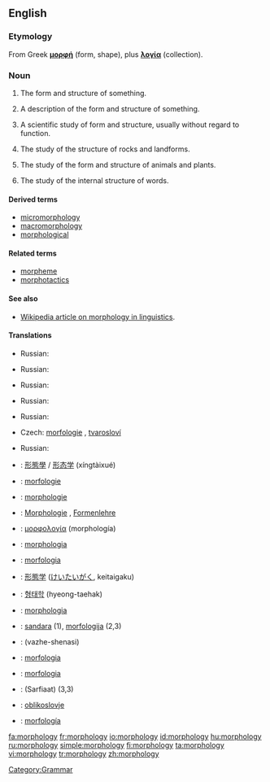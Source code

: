 ==English==
{{wikipedia}}

===Etymology===
From Greek '''[[μορφή]]''' (form, shape), plus '''[[λογία]]''' (collection).

===Noun===
{{en-noun|morphologi|es|-}}

# {{countable}} The form and structure of something.
# {{countable}} A description of the form and structure of something.
# {{uncountable}} A scientific study of form and structure, usually without regard to function.
# {{geology}} The study of the structure of rocks and landforms.
# {{biology}} The study of the form and structure of animals and plants.
# {{linguistics}} The study of the internal structure of words.

====Derived terms====
* [[micromorphology]]
* [[macromorphology]]
* [[morphological]]

====Related terms====
* [[morpheme]]
* [[morphotactics]]

====See also====
* [[w:morphology (linguistics)| Wikipedia article on morphology in linguistics]].

====Translations====
{{trans-top|the form and structure of something}}
{{trans-mid}}
* Russian: {{t|ru|морфология|f|tr=morfológija}}
{{trans-bottom}}

{{trans-top|a description of the form and structure of something}}
{{trans-mid}}
* Russian: {{t|ru|морфология|f|tr=morfológija}}
{{trans-bottom}}

{{trans-top|a scientific study of form and structure}}
{{trans-mid}}
* Russian: {{t|ru|морфология|f|tr=morfológija}}
{{trans-bottom}}

{{trans-top|geology}}
{{trans-mid}}
* Russian: {{t|ru|морфология|f|tr=morfológija}}
{{trans-bottom}}

{{trans-top|biology}}
{{trans-mid}}
* Russian: {{t|ru|морфология|f|tr=morfológija}}
{{trans-bottom}}

{{trans-top|linguistics}}
* Czech: [[morfologie]] {{f}}, [[tvarosloví]] {{n}}
{{trans-mid}}
* Russian: {{t|ru|морфология|f|tr=morfológija}}
{{trans-bottom}}

{{checktrans-top}}
* {{ttbc|Chinese}}: [[形態學]] / [[形态学]] (xíngtàixué)
* {{ttbc|Dutch}}: [[morfologie]] {{f}}
* {{ttbc|French}}: [[morphologie]] {{f}}
* {{ttbc|German}}: [[Morphologie]] {{f}}, [[Formenlehre]] {{f}}
* {{ttbc|Greek}}: [[μορφολογία]] (morphología) {{f}}
* {{ttbc|Interlingua}}: [[morphologia]]
* {{ttbc|Italian}}: [[morfologia]] {{f}}
* {{ttbc|Japanese}}: [[形態学]] ([[けいたいがく]], keitaigaku)
{{checktrans-mid}}
* {{ttbc|Korean}}: [[형태학]] (hyeong-taehak)
* {{ttbc|Latin}}: [[morphologia]]
* {{ttbc|Lithuanian}}: [[sandara]] {{f}} (1), [[morfologija]] {{f}} (2,3)
* {{ttbc|Persian}}: {{fa-Arab|[[واژهشناسی]]}} (vazhe-shenasi)
* {{ttbc|Polish}}: [[morfologia]] {{f}}
* {{ttbc|Portuguese}}: [[morfologia]] {{f}}
* {{ttbc|Sindhi}}: {{SDchar|[[صرفيات]]}} (Sarfiaat) {{f}} (3,3)
* {{ttbc|Slovenian}}: [[oblikoslovje]]
* {{ttbc|Spanish}}: [[morfología]] {{f}}
{{checktrans-bottom}}

[[Category:Grammar]]

[[fa:morphology]]
[[fr:morphology]]
[[io:morphology]]
[[id:morphology]]
[[hu:morphology]]
[[ru:morphology]]
[[simple:morphology]]
[[fi:morphology]]
[[ta:morphology]]
[[vi:morphology]]
[[tr:morphology]]
[[zh:morphology]]